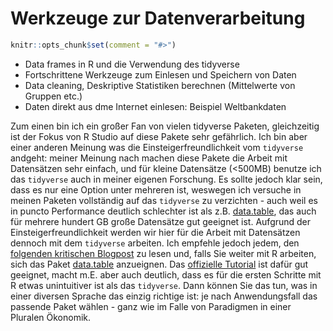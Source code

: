 #  Werkzeuge zur Datenverarbeitung {#data}

```r
knitr::opts_chunk$set(comment = "#>")
```

* Data frames in R und die Verwendung des tidyverse 
* Fortschrittene Werkzeuge zum Einlesen und Speichern von Daten
* Data cleaning, Deskriptive Statistiken berechnen (Mittelwerte von Gruppen etc.)
* Daten direkt aus dme Internet einlesen: Beispiel Weltbankdaten



Zum einen bin ich ein großer Fan von vielen tidyverse
Paketen, gleichzeitig ist der Fokus von R Studio auf diese Pakete sehr gefährlich.
Ich bin aber einer anderen Meinung was die Einsteigerfreundlichkeit vom `tidyverse` 
andgeht: meiner Meinung nach machen diese Pakete die Arbeit mit Datensätzen sehr 
einfach, und für kleine Datensätze (<500MB) benutze ich das `tidyverse` auch in
meiner eigenen Forschung. Es sollte jedoch klar sein, dass es nur eine Option 
unter mehreren ist, weswegen ich versuche in meinen Paketen vollständig auf 
das `tidyverse` zu verzichten - auch weil es in puncto Performance deutlich 
schlechter ist als z.B. [data.table](https://rdatatable.gitlab.io/data.table/), 
das auch für mehrere hundert GB große Datensätze gut geeignet ist. 
Aufgrund der Einsteigerfreundlichkeit werden wir hier für die Arbeit mit Datensätzen
dennoch mit dem `tidyverse` arbeiten. Ich empfehle jedoch jedem, den 
[folgenden kritischen Blogpost](https://github.com/matloff/TidyverseSkeptic)
zu lesen und, falls Sie weiter mit R arbeiten, sich das Paket 
[data.table](https://rdatatable.gitlab.io/data.table/) anzueignen.
Das [offizielle Tutorial](https://cran.r-project.org/web/packages/data.table/vignettes/datatable-intro.html) 
ist dafür gut geeignet, macht m.E. aber auch deutlich, 
dass es für die ersten Schritte mit R etwas unintuitiver ist als das `tidyverse`.
Dann können Sie das tun, was in einer diversen Sprache das einzig richtige ist:
je nach Anwendungsfall das passende Paket wählen - ganz wie im Falle von Paradigmen
in einer Pluralen Ökonomik.
